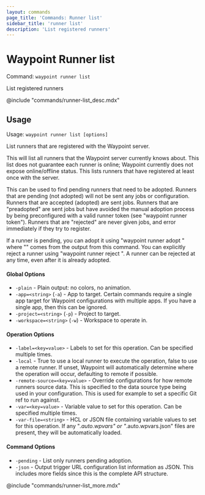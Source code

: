 ```yaml
---
layout: commands
page_title: 'Commands: Runner list'
sidebar_title: 'runner list'
description: 'List registered runners'
---
```


# Waypoint Runner list

Command: `waypoint runner list`

List registered runners

@include "commands/runner-list_desc.mdx"

## Usage

Usage: `waypoint runner list [options]`

List runners that are registered with the Waypoint server.

This will list all runners that the Waypoint server currently knows
about. This list does not guarantee each runner is online; Waypoint currently
does not expose online/offline status. This lists runners that have registered
at least once with the server.

This can be used to find pending runners that need to be adopted. Runners
that are pending (not adopted) will not be sent any jobs or configuration.
Runners that are accepted (adopted) are sent jobs. Runners that are
"preadopted" are sent jobs but have avoided the manual adoption process by
being preconfigured with a valid runner token (see "waypoint runner token").
Runners that are "rejected" are never given jobs, and error immediately if
they try to register.

If a runner is pending, you can adopt it using "waypoint runner adopt <id>"
where "<id>" comes from the output from this command. You can explicitly
reject a runner using "waypoint runner reject <id>". A runner can be rejected
at any time, even after it is already adopted.

#### Global Options

- `-plain` - Plain output: no colors, no animation.
- `-app=<string>` (`-a`) - App to target. Certain commands require a single app target for Waypoint configurations with multiple apps. If you have a single app, then this can be ignored.
- `-project=<string>` (`-p`) - Project to target.
- `-workspace=<string>` (`-w`) - Workspace to operate in.

#### Operation Options

- `-label=<key=value>` - Labels to set for this operation. Can be specified multiple times.
- `-local` - True to use a local runner to execute the operation, false to use a remote runner.
  If unset, Waypoint will automatically determine where the operation will occur,
  defaulting to remote if possible.
- `-remote-source=<key=value>` - Override configurations for how remote runners source data. This is specified to the data source type being used in your configuration. This is used for example to set a specific Git ref to run against.
- `-var=<key=value>` - Variable value to set for this operation. Can be specified multiple times.
- `-var-file=<string>` - HCL or JSON file containing variable values to set for this operation. If any "_.auto.wpvars" or "_.auto.wpvars.json" files are present, they will be automatically loaded.

#### Command Options

- `-pending` - List only runners pending adoption.
- `-json` - Output trigger URL configuration list information as JSON. This includes more fields since this is the complete API structure.

@include "commands/runner-list_more.mdx"
